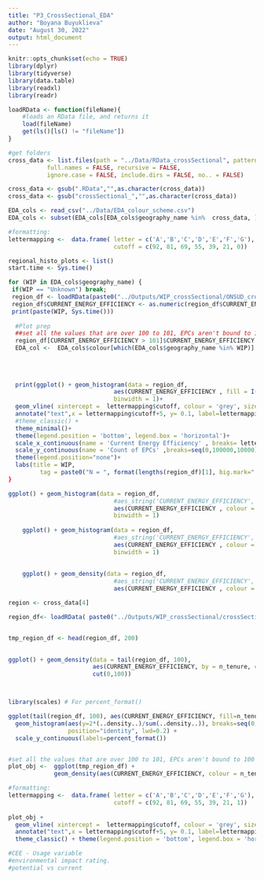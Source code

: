 ```yaml
---
title: "P3_CrossSectional_EDA"
author: "Boyana Buyuklieva"
date: "August 30, 2022"
output: html_document
---
```


```r
knitr::opts_chunk$set(echo = TRUE)
library(dplyr)
library(tidyverse)
library(data.table)
library(readxl)
library(readr)

loadRData <- function(fileName){
    #loads an RData file, and returns it
    load(fileName)
    get(ls()[ls() != "fileName"])
}

#get folders
cross_data <- list.files(path = "../Data/RData_crossSectional", pattern = NULL, all.files = FALSE,
           full.names = FALSE, recursive = FALSE,
           ignore.case = FALSE, include.dirs = FALSE, no.. = FALSE)

cross_data <- gsub(".RData","",as.character(cross_data))
cross_data <- gsub("crossSectional_","",as.character(cross_data))

EDA_cols <- read_csv("../Data/EDA_colour_scheme.csv")
EDA_cols <- subset(EDA_cols[EDA_cols$geography_name %in%  cross_data, ])
```


```r
#formatting:
lettermapping <-  data.frame( letter = c('A','B','C','D','E','F','G'), 
                              cutoff = c(92, 81, 69, 55, 39, 21, 0))

regional_histo_plots <- list()
start.time <- Sys.time()

for (WIP in EDA_cols$geography_name) {
 if(WIP == "Unknown") break; 
 region_df <- loadRData(paste0("../Outputs/WIP_crossSectional/ONSUD_crossSectional_baseline_",WIP,".RData") ) 
 region_df$CURRENT_ENERGY_EFFICIENCY <- as.numeric(region_df$CURRENT_ENERGY_EFFICIENCY)
 print(paste(WIP, Sys.time()))
  
  #Plot prep
  ##set all the values that are over 100 to 101, EPCs aren't bound to 100 
  region_df[CURRENT_ENERGY_EFFICIENCY > 101]$CURRENT_ENERGY_EFFICIENCY <- 101
  EDA_col <-  EDA_cols$colour[which(EDA_cols$geography_name %in% WIP)]
  
  
  
  
  print(ggplot() + geom_histogram(data = region_df, 
                              aes(CURRENT_ENERGY_EFFICIENCY , fill = I(EDA_col), alpha=0.9 ),
                              binwidth = 1)+
  geom_vline( xintercept =  lettermapping$cutoff, colour = 'grey', size=.6)+ 
  annotate("text",x = lettermapping$cutoff+5, y= 0.1, label=lettermapping$letter, angle=90, size=5)+
  #theme_classic() +
  theme_minimal()+
  theme(legend.position = 'bottom', legend.box = 'horizontal')+
  scale_x_continuous(name = 'Current Energy Efficiency' , breaks= lettermapping$cutoff)+
  scale_y_continuous(name = 'Count of EPCs' ,breaks=seq(0,100000,10000))+
  theme(legend.position="none")+
  labs(title = WIP,
         tag = paste0("N = ", format(lengths(region_df)[1], big.mark=" ", trim=TRUE)) )
}
```







```r
ggplot() + geom_histogram(data = region_df, 
                              #aes_string('CURRENT_ENERGY_EFFICIENCY', colour = EDA_col),
                              aes(CURRENT_ENERGY_EFFICIENCY , colour = n_tenure, fill = I(EDA_col), alpha=0.5 ),
                              binwidth = 1)
    
    ggplot() + geom_histogram(data = region_df, 
                              #aes_string('CURRENT_ENERGY_EFFICIENCY', colour = EDA_col),
                              aes(CURRENT_ENERGY_EFFICIENCY , colour = n_builtForm, fill = I(EDA_col), alpha=0.5 ),
                              binwidth = 1)
    
        
    ggplot() + geom_density(data = region_df, 
                              #aes_string('CURRENT_ENERGY_EFFICIENCY', colour = EDA_col),
                              aes(CURRENT_ENERGY_EFFICIENCY , colour = n_builtForm, fill = I(EDA_col), alpha=0.5) )
```




```r
region <- cross_data[4]

region_df<- loadRData( paste0("../Outputs/WIP_crossSectional/crossSectional_baseline_",region,".RData") )


tmp_region_df <- head(region_df, 200)
  

ggplot() + geom_density(data = tail(region_df, 100), 
                        aes(CURRENT_ENERGY_EFFICIENCY, by = n_tenure, colour = n_tenure),
                        cut(0,100))



library(scales) # For percent_format()

ggplot(tail(region_df, 100), aes(CURRENT_ENERGY_EFFICIENCY, fill=n_tenure, colour=n_tenure)) +
  geom_histogram(aes(y=2*(..density..)/sum(..density..)), breaks=seq(0,100,1), alpha=0.6, 
                 position="identity", lwd=0.2) +
  scale_y_continuous(labels=percent_format())



```

```r
#set all the values that are over 100 to 101, EPCs aren't bound to 100 
plot_obj <-  ggplot(tmp_region_df) +
             geom_density(aes(CURRENT_ENERGY_EFFICIENCY, colour = n_tenure))

```


```r
#formatting:
lettermapping <-  data.frame( letter = c('A','B','C','D','E','F','G'), 
                              cutoff = c(92, 81, 69, 55, 39, 21, 1))
  
plot_obj + 
  geom_vline( xintercept =  lettermapping$cutoff, colour = 'grey', size=1)+ 
  annotate("text",x = lettermapping$cutoff+5, y= 0.1, label=lettermapping$letter, angle=90, size=5)+
  theme_classic() + theme(legend.position = 'bottom', legend.box = 'horizontal')

```



```r
#CEE - Usage variable   
#environmental impact rating. 
#potential vs current 
```


